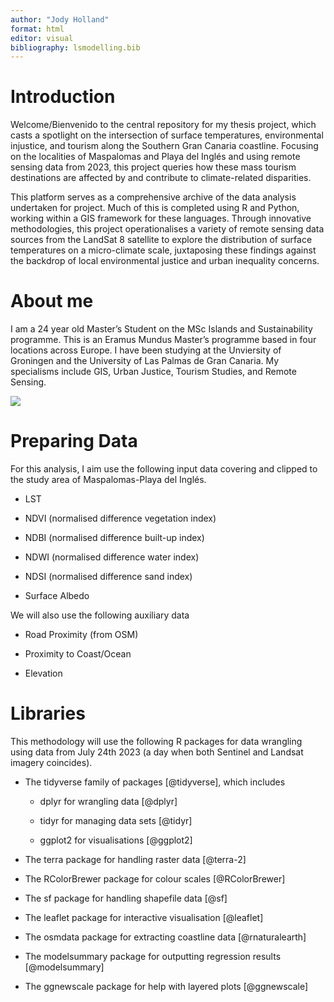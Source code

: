 ```yaml
---
author: "Jody Holland"
format: html
editor: visual
bibliography: lsmodelling.bib
---
```


# Introduction

Welcome/Bienvenido to the central repository for my thesis project, which casts a spotlight on the intersection of surface temperatures, environmental injustice, and tourism along the Southern Gran Canaria coastline. Focusing on the localities of Maspalomas and Playa del Inglés and using remote sensing data from 2023, this project queries how these mass tourism destinations are affected by and contribute to climate-related disparities.

This platform serves as a comprehensive archive of the data analysis undertaken for project. Much of this is completed using R and Python, working within a GIS framework for these languages. Through innovative methodologies, this project operationalises a variety of remote sensing data sources from the LandSat 8 satellite to explore the distribution of surface temperatures on a micro-climate scale, juxtaposing these findings against the backdrop of local environmental justice and urban inequality concerns.

# About me

I am a 24 year old Master's Student on the MSc Islands and Sustainability programme. This is an Eramus Mundus Master's programme based in four locations across Europe. I have been studying at the Unviersity of Groningen and the University of Las Palmas de Gran Canaria. My specialisms include GIS, Urban Justice, Tourism Studies, and Remote Sensing.

![](images/Screenshot 2024-04-19 at 15-39-39 Jody Holland (@jholldy) • Instagram photos and videos.png){fig-align="center"}

# Preparing Data

For this analysis, I aim use the following input data covering and clipped to the study area of Maspalomas-Playa del Inglés.

-   LST

-   NDVI (normalised difference vegetation index)

-   NDBI (normalised difference built-up index)

-   NDWI (normalised difference water index)

-   NDSI (normalised difference sand index)

-   Surface Albedo

We will also use the following auxiliary data

-   Road Proximity (from OSM)

-   Proximity to Coast/Ocean

-   Elevation

# Libraries

This methodology will use the following R packages for data wrangling using data from July 24th 2023 (a day when both Sentinel and Landsat imagery coincides).

-   The tidyverse family of packages [@tidyverse], which includes

    -   dplyr for wrangling data [@dplyr]

    -   tidyr for managing data sets [@tidyr]

    -   ggplot2 for visualisations [@ggplot2]

-   The terra package for handling raster data [@terra-2]

-   The RColorBrewer package for colour scales [@RColorBrewer]

-   The sf package for handling shapefile data [@sf]

-   The leaflet package for interactive visualisation [@leaflet]

-   The osmdata package for extracting coastline data [@rnaturalearth]

-   The modelsummary package for outputting regression results [@modelsummary]

-   The ggnewscale package for help with layered plots [@ggnewscale]
